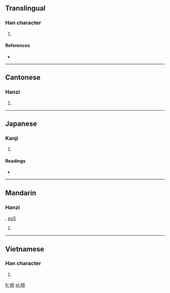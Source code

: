 ==Translingual==

===Han character===
{{Han char|rn=75|rad=木|as=07|sn=11|four=4494<sub>7</sub>|canj=木十月木 (DJBD)}}

# {{defn|Han|sort=木07}}

====References====
* {{Han ref|kx=0527.040|dkj=14805|dj=0915.230|hdz=21210.090|uh=6872|ud=26738|bh=D5C5|bd=54725}}

----

==Cantonese==

===Hanzi===
{{yue-hanzi|jyut=|y=but6}}

# {{defn|Cantonese|sort=木07}}

----

==Japanese==

===Kanji===
{{ja-kanji|grade=|rs=木07}}

# {{defn|Japanese|sort=木07}}

====Readings====
* {{ja-readings|on=[[ほつ]] (hotsu), [[ぼち]] (bochi)|kun=[[からざお]] (karazao)}}

----

==Mandarin==

===Hanzi===
{{cmn-hanzi|pin=[[bó]] ([[bo2]])|wg=po<sup>2</sup>}}, [[po5]]

# {{defn|Mandarin|sort=木07}}

----

==Vietnamese==

===Han character===
{{vi-hantu|[[bột]], [[vụt]], [[bụt]], [[vọt]]|rs=木07}}

# {{defn|Vietnamese|sort=木07}}

[[fr:桲]]
[[pl:桲]]